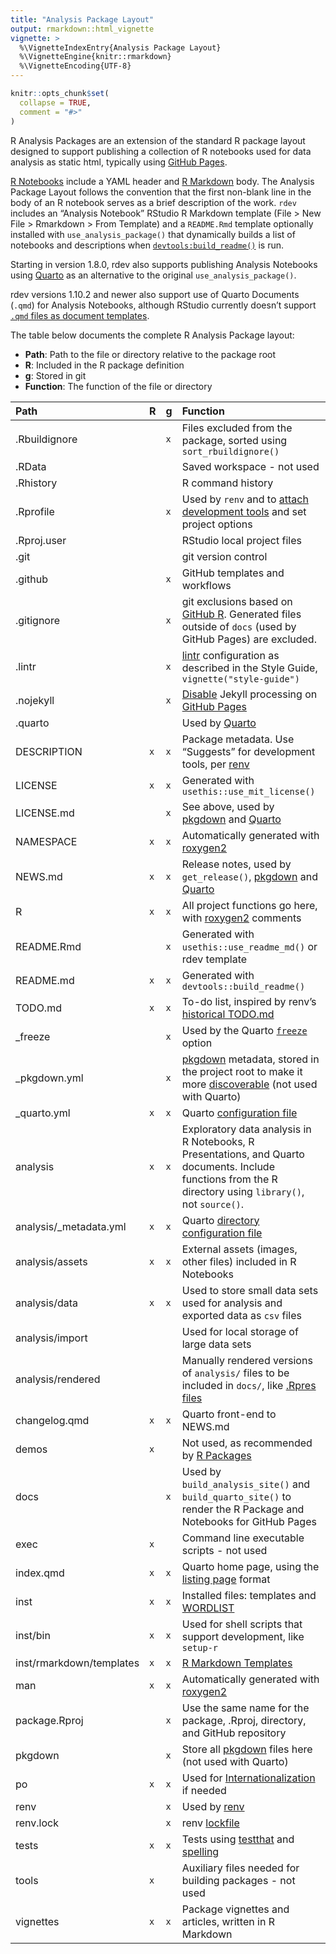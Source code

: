 ```yaml
---
title: "Analysis Package Layout"
output: rmarkdown::html_vignette
vignette: >
  %\VignetteIndexEntry{Analysis Package Layout}
  %\VignetteEngine{knitr::rmarkdown}
  %\VignetteEncoding{UTF-8}
---
```


```r
knitr::opts_chunk$set(
  collapse = TRUE,
  comment = "#>"
)
```

R Analysis Packages are an extension of the standard R package layout designed to support publishing
a collection of R notebooks used for data analysis as static html, typically using
[GitHub Pages](https://pages.github.com).

[R Notebooks](https://bookdown.org/yihui/rmarkdown/notebook.html) include a YAML header and
[R Markdown](https://github.com/rstudio/rmarkdown) body. The Analysis Package Layout follows the
convention that the first non-blank line in the body of an R notebook serves as a brief description
of the work. `rdev` includes an "Analysis Notebook" RStudio R Markdown template (File > New File >
Rmarkdown > From Template) and a `README.Rmd` template optionally installed with
`use_analysis_package()` that dynamically builds a list of notebooks and descriptions when
[`devtools:build_readme()`](https://devtools.r-lib.org/reference/build_rmd.html) is run.

Starting in version 1.8.0, rdev also supports publishing Analysis Notebooks using
[Quarto](https://quarto.org) as an alternative to the original `use_analysis_package()`.

rdev versions 1.10.2 and newer also support use of Quarto Documents (`.qmd`) for Analysis Notebooks,
although RStudio currently doesn't support
[`.qmd` files as document templates](https://github.com/rstudio/rstudio/issues/11316).

The table below documents the complete R Analysis Package layout:

- **Path**: Path to the file or directory relative to the package root
- **R**: Included in the R package definition
- **g**: Stored in git
- **Function**: The function of the file or directory

Path                     | R | g | Function
:------------------------|:--|:--|:-----------------------------------------------------------------------------------------------------------------------------------------------------
.Rbuildignore            |   |`x`| Files excluded from the package, sorted using `sort_rbuildignore()`
.RData                   |   |   | Saved workspace - not used
.Rhistory                |   |   | R command history
.Rprofile                |   |`x`| Used by `renv` and to [attach development tools](https://r-pkgs.org/setup.html?#personal-startup-configuration) and set project options
.Rproj.user              |   |   | RStudio local project files
.git                     |   |   | git version control
.github                  |   |`x`| GitHub templates and workflows
.gitignore               |   |`x`| git exclusions based on [GitHub R](https://github.com/github/gitignore/blob/master/R.gitignore). Generated files outside of `docs` (used by GitHub Pages) are excluded.
.lintr                   |   |`x`| [lintr](https://lintr.r-lib.org/index.html) configuration as described in the Style Guide, `vignette("style-guide")`
.nojekyll                |   |`x`| [Disable](https://github.blog/news-insights/the-library/bypassing-jekyll-on-github-pages/) Jekyll processing on [GitHub Pages](https://pages.github.com)
.quarto                  |   |   | Used by [Quarto](https://quarto.org)
DESCRIPTION              |`x`|`x`| Package metadata. Use "Suggests" for development tools, per [renv](https://rstudio.github.io/renv/articles/faq.html#how-should-i-handle-development-dependencies-)
LICENSE                  |`x`|`x`| Generated with `usethis::use_mit_license()`
LICENSE.md               |   |`x`| See above, used by [pkgdown](https://pkgdown.r-lib.org) and [Quarto](https://quarto.org)
NAMESPACE                |`x`|`x`| Automatically generated with [roxygen2](https://roxygen2.r-lib.org)
NEWS.md                  |`x`|`x`| Release notes, used by `get_release()`, [pkgdown](https://pkgdown.r-lib.org) and [Quarto](https://quarto.org)
R                        |`x`|`x`| All project functions go here, with [roxygen2](https://roxygen2.r-lib.org) comments
README.Rmd               |   |`x`| Generated with `usethis::use_readme_md()` or rdev template
README.md                |`x`|`x`| Generated with `devtools::build_readme()`
TODO.md                  |`x`|`x`| To-do list, inspired by renv's [historical TODO.md](https://github.com/rstudio/renv/blob/99737730ea69730b211770ba2bfa78301cf0e7b2/TODO.md)
_freeze                  |   |`x`| Used by the Quarto [`freeze`](https://quarto.org/docs/projects/code-execution.html#freeze) option
_pkgdown.yml             |   |`x`| [pkgdown](https://pkgdown.r-lib.org) metadata, stored in the project root to make it more [discoverable](https://github.com/search?q=filename%3Apkgdown.yml+path%3A%2F&type=Code) (not used with Quarto)
_quarto.yml              |`x`|`x`| Quarto [configuration file](https://quarto.org/docs/projects/quarto-projects.html#project-metadata)
analysis                 |`x`|`x`| Exploratory data analysis in R Notebooks, R Presentations, and Quarto documents. Include functions from the R directory using `library()`, not `source()`.
analysis/_metadata.yml   |`x`|`x`| Quarto [directory configuration file](https://quarto.org/docs/projects/quarto-projects.html#directory-metadata)
analysis/assets          |`x`|`x`| External assets (images, other files) included in R Notebooks
analysis/data            |`x`|`x`| Used to store small data sets used for analysis and exported data as `csv` files
analysis/import          |   |   | Used for local storage of large data sets
analysis/rendered        |   |   | Manually rendered versions of `analysis/` files to be included in `docs/`, like [.Rpres files](https://stackoverflow.com/questions/27930127/render-r-presentation-from-the-command-line)
changelog.qmd            |`x`|`x`| Quarto front-end to NEWS.md
demos                    |`x`|   | Not used, as recommended by [R Packages](https://r-pkgs.org/misc.html)
docs                     |   |`x`| Used by `build_analysis_site()` and `build_quarto_site()` to render the R Package and Notebooks for GitHub Pages
exec                     |`x`|   | Command line executable scripts - not used
index.qmd                |`x`|`x`| Quarto home page, using the [listing page](https://quarto.org/docs/websites/website-listings.html) format
inst                     |`x`|`x`| Installed files: templates and [WORDLIST](https://docs.ropensci.org/spelling/reference/wordlist.html)
inst/bin                 |`x`|`x`| Used for shell scripts that support development, like `setup-r`
inst/rmarkdown/templates |`x`|`x`| [R Markdown Templates](https://rstudio.github.io/rstudio-extensions/rmarkdown_templates.html)
man                      |`x`|`x`| Automatically generated with [roxygen2](https://roxygen2.r-lib.org)
package.Rproj            |   |`x`| Use the same name for the package, .Rproj, directory, and GitHub repository
pkgdown                  |   |`x`| Store all [pkgdown](https://pkgdown.r-lib.org) files here (not used with Quarto)
po                       |`x`|`x`| Used for [Internationalization](https://cran.r-project.org/doc/manuals/r-devel/R-exts.html#Internationalization) if needed
renv                     |   |`x`| Used by [renv](https://rstudio.github.io/renv/)
renv.lock                |   |`x`| renv [lockfile](https://rstudio.github.io/renv/reference/lockfiles.html)
tests                    |`x`|`x`| Tests using [testthat](https://testthat.r-lib.org) and [spelling](https://docs.ropensci.org/spelling/)
tools                    |`x`|   | Auxiliary files needed for building packages - not used
vignettes                |`x`|`x`| Package vignettes and articles, written in R Markdown
